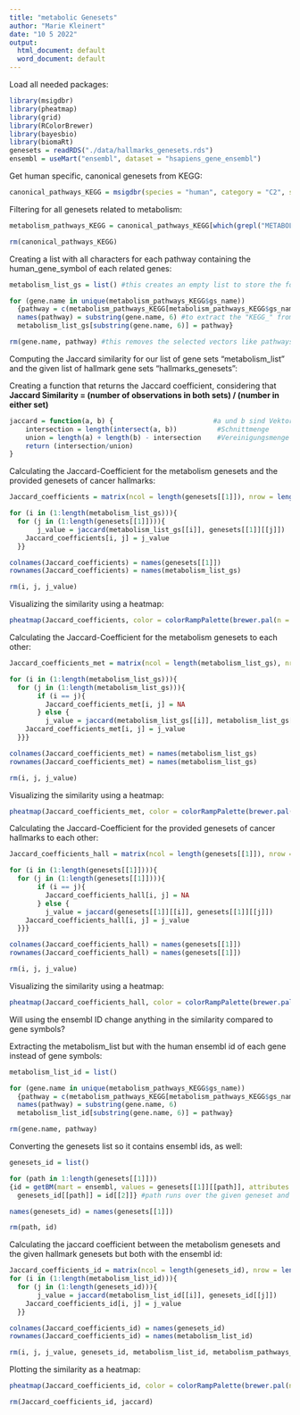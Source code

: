 ```yaml
---
title: "metabolic Genesets"
author: "Marie Kleinert"
date: "10 5 2022"
output:
  html_document: default
  word_document: default
---
```


Load all needed packages:

```r
library(msigdbr)
library(pheatmap)
library(grid)
library(RColorBrewer)
library(bayesbio)
library(biomaRt)
genesets = readRDS("./data/hallmarks_genesets.rds")
ensembl = useMart("ensembl", dataset = "hsapiens_gene_ensembl")
```

Get human specific, canonical genesets from KEGG:

```r
canonical_pathways_KEGG = msigdbr(species = "human", category = "C2", subcategory = "CP:KEGG") 
```

Filtering for all genesets related to metabolism:

```r
metabolism_pathways_KEGG = canonical_pathways_KEGG[which(grepl("METABOLISM", canonical_pathways_KEGG$gs_name)==TRUE),]

rm(canonical_pathways_KEGG)
```

Creating a list with all characters for each pathway containing the human_gene_symbol of each related genes:

```r
metabolism_list_gs = list() #this creates an empty list to store the for loop in

for (gene.name in unique(metabolism_pathways_KEGG$gs_name))
  {pathway = c(metabolism_pathways_KEGG[metabolism_pathways_KEGG$gs_name == gene.name, 7])
  names(pathway) = substring(gene.name, 6) #to extract the "KEGG_" from each name, substring is used
  metabolism_list_gs[substring(gene.name, 6)] = pathway}

rm(gene.name, pathway) #this removes the selected vectors like pathways from the environment to keep it clearly arranged
```

Computing the Jaccard similarity for our list of gene sets "metabolism_list" and the given list of hallmark gene sets "hallmarks_genesets":

Creating a function that returns the Jaccard coefficient, considering that **Jaccard Similarity = (number of observations in both sets) / (number in either set)**

```r
jaccard = function(a, b) {                         #a und b sind Vektoren
    intersection = length(intersect(a, b))          #Schnittmenge
    union = length(a) + length(b) - intersection    #Vereinigungsmenge
    return (intersection/union)
}
```

Calculating the Jaccard-Coefficient for the metabolism genesets and the provided genesets of cancer hallmarks:

```r
Jaccard_coefficients = matrix(ncol = length(genesets[[1]]), nrow = length(metabolism_list_gs), byrow = TRUE) 

for (i in (1:length(metabolism_list_gs))){
  for (j in (1:length(genesets[[1]]))){
       j_value = jaccard(metabolism_list_gs[[i]], genesets[[1]][[j]])
    Jaccard_coefficients[i, j] = j_value 
  }} 

colnames(Jaccard_coefficients) = names(genesets[[1]])
rownames(Jaccard_coefficients) = names(metabolism_list_gs) 

rm(i, j, j_value)
```

Visualizing the similarity using a heatmap:
```r
pheatmap(Jaccard_coefficients, color = colorRampPalette(brewer.pal(n = 7, name ="PuBu"))(100), main = "Jaccard Coefficients of hallmark genesets and metabolism genesets", angle_col = "315", fontsize_row = 5.25, fontsize_col = 6)
```

Calculating the Jaccard-Coefficient for the metabolism genesets to each other:

```r
Jaccard_coefficients_met = matrix(ncol = length(metabolism_list_gs), nrow = length(metabolism_list_gs), byrow = TRUE) 

for (i in (1:length(metabolism_list_gs))){
  for (j in (1:length(metabolism_list_gs))){
       if (i == j){
         Jaccard_coefficients_met[i, j] = NA
       } else {
         j_value = jaccard(metabolism_list_gs[[i]], metabolism_list_gs[[j]])
    Jaccard_coefficients_met[i, j] = j_value 
  }}} 

colnames(Jaccard_coefficients_met) = names(metabolism_list_gs)
rownames(Jaccard_coefficients_met) = names(metabolism_list_gs) 

rm(i, j, j_value)
```

Visualizing the similarity using a heatmap:

```r
pheatmap(Jaccard_coefficients_met, color = colorRampPalette(brewer.pal(n = 7, name ="PuBu"))(100), main = "Jaccard Coefficients of metabolism genesets to each other", angle_col = "315", fontsize_row = 4.5, fontsize_col = 6)
```

Calculating the Jaccard-Coefficient for the provided genesets of cancer hallmarks to each other:

```r
Jaccard_coefficients_hall = matrix(ncol = length(genesets[[1]]), nrow = length(genesets[[1]]), byrow = TRUE) 

for (i in (1:length(genesets[[1]]))){
  for (j in (1:length(genesets[[1]]))){
       if (i == j){
         Jaccard_coefficients_hall[i, j] = NA
       } else {
         j_value = jaccard(genesets[[1]][[i]], genesets[[1]][[j]])
    Jaccard_coefficients_hall[i, j] = j_value 
  }}} 

colnames(Jaccard_coefficients_hall) = names(genesets[[1]])
rownames(Jaccard_coefficients_hall) = names(genesets[[1]]) 

rm(i, j, j_value)
```

Visualizing the similarity using a heatmap:

```r
pheatmap(Jaccard_coefficients_hall, color = colorRampPalette(brewer.pal(n = 7, name ="PuBu"))(100), main = "Jaccard Coefficients of hallmark genesets to each other", angle_col = "315", fontsize_row = 5.25, fontsize_col = 6)
```


Will using the ensembl ID change anything in the similarity compared to gene symbols?

Extracting the metabolism_list but with the human ensembl id of each gene instead of gene symbols:

```r
metabolism_list_id = list()

for (gene.name in unique(metabolism_pathways_KEGG$gs_name))
  {pathway = c(metabolism_pathways_KEGG[metabolism_pathways_KEGG$gs_name == gene.name, 9]) #just a different column from the canonical pathway dataframe that stores the ensembl id
  names(pathway) = substring(gene.name, 6) 
  metabolism_list_id[substring(gene.name, 6)] = pathway}

rm(gene.name, pathway) 
```

Converting the genesets list so it contains ensembl ids, as well:

```r
genesets_id = list() 

for (path in 1:length(genesets[[1]]))
{id = getBM(mart = ensembl, values = genesets[[1]][[path]], attributes = c("hgnc_symbol", "ensembl_gene_id"), filters = "hgnc_symbol")
  genesets_id[[path]] = id[[2]]} #path runs over the given geneset and with getBM we extract the ensembl id for each gene symbol of each pathway 

names(genesets_id) = names(genesets[[1]])

rm(path, id)
```

Calculating the jaccard coefficient between the metabolism genesets and the given hallmark genesets but both with the ensembl id:

```r
Jaccard_coefficients_id = matrix(ncol = length(genesets_id), nrow = length(metabolism_list_id), byrow = TRUE)
for (i in (1:length(metabolism_list_id))){
  for (j in (1:length(genesets_id))){
       j_value = jaccard(metabolism_list_id[[i]], genesets_id[[j]])
    Jaccard_coefficients_id[i, j] = j_value 
  }}

colnames(Jaccard_coefficients_id) = names(genesets_id)
rownames(Jaccard_coefficients_id) = names(metabolism_list_id)

rm(i, j, j_value, genesets_id, metabolism_list_id, metabolism_pathways_KEGG)
```

Plotting the similarity as a heatmap:

```r
pheatmap(Jaccard_coefficients_id, color = colorRampPalette(brewer.pal(n = 7, name ="PuBu"))(100), main = "Jaccard Coefficients of hallmark genesets and metabolism genesets with ensemble ID", fontsize_row = 5.25, fontsize_col = 6, fontsize = 8, angle_col = "315")

rm(Jaccard_coefficients_id, jaccard)
```
